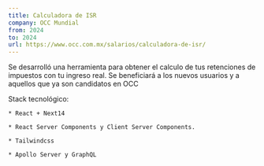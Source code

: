 ```yaml
---
title: Calculadora de ISR
company: OCC Mundial
from: 2024
to: 2024
url: https://www.occ.com.mx/salarios/calculadora-de-isr/
---
```


Se desarrolló una herramienta para obtener el calculo de tus retenciones de impuestos con tu ingreso real. Se beneficiará a los nuevos usuarios y a aquellos que ya son candidatos en OCC

Stack tecnológico:

    * React + Next14

    * React Server Components y Client Server Components.

    * Tailwindcss

    * Apollo Server y GraphQL
